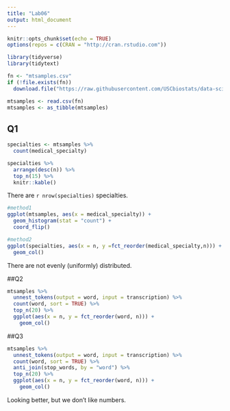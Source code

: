 ```yaml
---
title: "Lab06"
output: html_document
---
```



```r
knitr::opts_chunk$set(echo = TRUE)
options(repos = c(CRAN = "http://cran.rstudio.com"))

library(tidyverse)
library(tidytext)
```

```r
fn <- "mtsamples.csv"
if (!file.exists(fn))
  download.file("https://raw.githubusercontent.com/USCbiostats/data-science-data/master/00_mtsamples/mtsamples.csv", destfile = fn)

mtsamples <- read.csv(fn)
mtsamples <- as_tibble(mtsamples)
```

## Q1

```r
specialties <- mtsamples %>%
  count(medical_specialty)

specialties %>%
  arrange(desc(n)) %>%
  top_n(15) %>%
  knitr::kable()
```

There are `r nrow(specialties)` specialties.

```r
#method1
ggplot(mtsamples, aes(x = medical_specialty)) +
  geom_histogram(stat = "count") +
  coord_flip()
```

```r
#method2
ggplot(specialties, aes(x = n, y =fct_reorder(medical_specialty,n))) +
  geom_col()
```


There are not evenly (uniformly) distributed.

##Q2

```r
mtsamples %>%
  unnest_tokens(output = word, input = transcription) %>%
  count(word, sort = TRUE) %>%
  top_n(20) %>%
  ggplot(aes(x = n, y = fct_reorder(word, n))) +
    geom_col()
```

##Q3

```r
mtsamples %>%
  unnest_tokens(output = word, input = transcription) %>%
  count(word, sort = TRUE) %>%
  anti_join(stop_words, by = "word") %>%
  top_n(20) %>%
  ggplot(aes(x = n, y = fct_reorder(word, n))) +
    geom_col()
```

Looking better, but we don't like numbers.

```r

```

```r

```


```r

```

```r

```

